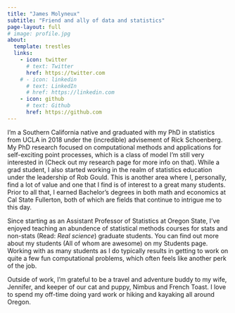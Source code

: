 ```yaml
---
title: "James Molyneux"
subtitle: "Friend and ally of data and statistics"
page-layout: full
# image: profile.jpg
about:
  template: trestles
  links:
    - icon: twitter
      # text: Twitter
      href: https://twitter.com
    # - icon: linkedin
      # text: LinkedIn
      # href: https://linkedin.com
    - icon: github
      # text: Github
      href: https://github.com
---
```


I'm a Southern California native and graduated with my PhD in statistics from UCLA in 2018 under the (incredible) advisement of Rick Schoenberg. 
My PhD research focused on computational methods and applications for self-exciting point processes, which is a class of model I'm still very interested in (Check out my research page for more info on that). 
While a grad student, I also started working in the realm of statistics education under the leadership of Rob Gould. This is another area where I, personally, find a lot of value and one that I find is of interest to a great many students.
Prior to all that, I earned Bachelor's degrees in both math and economics at Cal State Fullerton, both of which are fields that continue to intrigue me to this day.

Since starting as an Assistant Professor of Statistics at Oregon State, I've enjoyed teaching an abundence of statistical methods courses for stats and non-stats (Read: _Real science_) graduate students. You can find out more about my students (All of whom are awesome) on my Students page. Working with as many students as I do typically results in getting to work on quite a few fun computational problems, which often feels like another perk of the job.

Outside of work, I'm grateful to be a travel and adventure buddy to my wife, Jennifer, and keeper of our cat and puppy, Nimbus and French Toast. I love to spend my off-time doing yard work or hiking and kayaking all around Oregon. 

